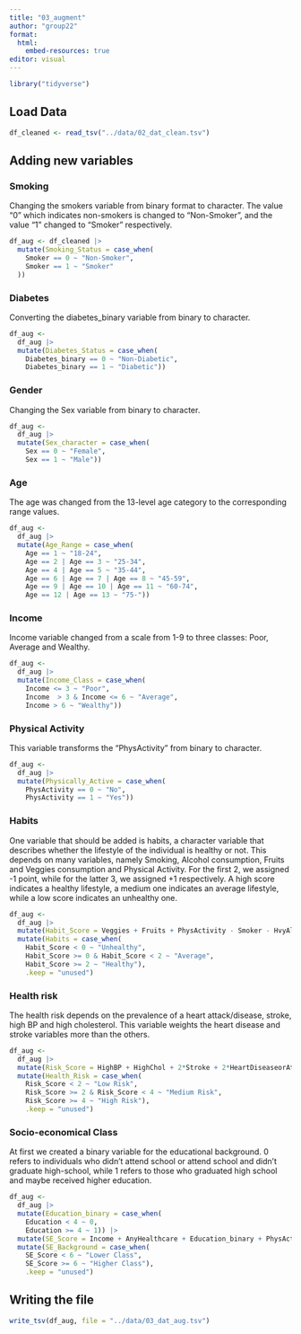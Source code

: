 ```yaml
---
title: "03_augment"
author: "group22"
format:
  html:
    embed-resources: true
editor: visual
---
```


```r
library("tidyverse")
```

## Load Data

```r
df_cleaned <- read_tsv("../data/02_dat_clean.tsv")
```

## Adding new variables

### Smoking

Changing the smokers variable from binary format to character. The value "0" which indicates non-smokers is changed to "Non-Smoker", and the value "1" changed to "Smoker" respectively.

```r
df_aug <- df_cleaned |> 
  mutate(Smoking_Status = case_when(
    Smoker == 0 ~ "Non-Smoker",
    Smoker == 1 ~ "Smoker"
  ))
```

### Diabetes

Converting the diabetes_binary variable from binary to character.

```r
df_aug <-
  df_aug |> 
  mutate(Diabetes_Status = case_when(
    Diabetes_binary == 0 ~ "Non-Diabetic",
    Diabetes_binary == 1 ~ "Diabetic"))
```

### Gender

Changing the Sex variable from binary to character.

```r
df_aug <-
  df_aug |> 
  mutate(Sex_character = case_when(
    Sex == 0 ~ "Female",
    Sex == 1 ~ "Male"))
```

### Age

The age was changed from the 13-level age category to the corresponding range values.

```r
df_aug <-
  df_aug |> 
  mutate(Age_Range = case_when(
    Age == 1 ~ "18-24",
    Age == 2 | Age == 3 ~ "25-34",
    Age == 4 | Age == 5 ~ "35-44",
    Age == 6 | Age == 7 | Age == 8 ~ "45-59",
    Age == 9 | Age == 10 | Age == 11 ~ "60-74",
    Age == 12 | Age == 13 ~ "75-"))
```

### Income

Income variable changed from a scale from 1-9 to three classes: Poor, Average and Wealthy.

```r
df_aug <-
  df_aug |> 
  mutate(Income_Class = case_when(
    Income <= 3 ~ "Poor",
    Income  > 3 & Income <= 6 ~ "Average",
    Income > 6 ~ "Wealthy"))
```

### Physical Activity

This variable transforms the "PhysActivity" from binary to character.

```r
df_aug <-
  df_aug |> 
  mutate(Physically_Active = case_when(
    PhysActivity == 0 ~ "No",
    PhysActivity == 1 ~ "Yes"))
```

### Habits

One variable that should be added is habits, a character variable that describes whether the lifestyle of the individual is healthy or not. This depends on many variables, namely Smoking, Alcohol consumption, Fruits and Veggies consumption and Physical Activity. For the first 2, we assigned -1 point, while for the latter 3, we assigned +1 respectively. A high score indicates a healthy lifestyle, a medium one indicates an average lifestyle, while a low score indicates an unhealthy one.

```r
df_aug <-
  df_aug |> 
  mutate(Habit_Score = Veggies + Fruits + PhysActivity - Smoker - HvyAlcoholConsump) |> 
  mutate(Habits = case_when(
    Habit_Score < 0 ~ "Unhealthy",
    Habit_Score >= 0 & Habit_Score < 2 ~ "Average",
    Habit_Score >= 2 ~ "Healthy"),
    .keep = "unused")
```

### Health risk

The health risk depends on the prevalence of a heart attack/disease, stroke, high BP and high cholesterol. This variable weights the heart disease and stroke variables more than the others.

```r
df_aug <-
  df_aug |> 
  mutate(Risk_Score = HighBP + HighChol + 2*Stroke + 2*HeartDiseaseorAttack) |> 
  mutate(Health_Risk = case_when(
    Risk_Score < 2 ~ "Low Risk",
    Risk_Score >= 2 & Risk_Score < 4 ~ "Medium Risk",
    Risk_Score >= 4 ~ "High Risk"),
    .keep = "unused")
```

### Socio-economical Class

At first we created a binary variable for the educational background. 0 refers to individuals who didn't attend school or attend school and didn't graduate high-school, while 1 refers to those who graduated high school and maybe received higher education.

```r
df_aug <-
  df_aug |> 
  mutate(Education_binary = case_when(
    Education < 4 ~ 0,
    Education >= 4 ~ 1)) |> 
  mutate(SE_Score = Income + AnyHealthcare + Education_binary + PhysActivity) |> 
  mutate(SE_Background = case_when(
    SE_Score < 6 ~ "Lower Class",
    SE_Score >= 6 ~ "Higher Class"),
    .keep = "unused")
```

## Writing the file

```r
write_tsv(df_aug, file = "../data/03_dat_aug.tsv")
```
